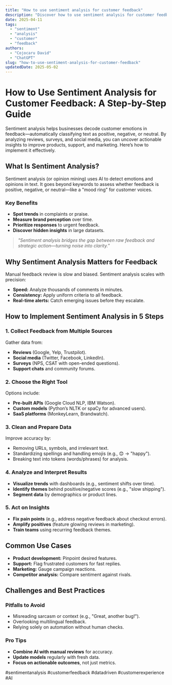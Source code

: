 ```yaml
---
title: "How to use sentiment analysis for customer feedback"
description: "Discover how to use sentiment analysis for customer feedback with this in-depth guide, providing actionable insights and practical tips to boost your knowledge and results."
date: 2025-04-11
tags:
  - "sentiment"
  - "analysis"
  - "customer"
  - "feedback"
authors:
  - "Cojocaru David"
  - "ChatGPT"
slug: "how-to-use-sentiment-analysis-for-customer-feedback"
updatedDate: 2025-05-02
---
```


# How to Use Sentiment Analysis for Customer Feedback: A Step-by-Step Guide  

Sentiment analysis helps businesses decode customer emotions in feedback—automatically classifying text as positive, negative, or neutral. By analyzing reviews, surveys, and social media, you can uncover actionable insights to improve products, support, and marketing. Here’s how to implement it effectively.  

## What Is Sentiment Analysis?  

Sentiment analysis (or opinion mining) uses AI to detect emotions and opinions in text. It goes beyond keywords to assess whether feedback is positive, negative, or neutral—like a "mood ring" for customer voices.  

### Key Benefits  
- **Spot trends** in complaints or praise.  
- **Measure brand perception** over time.  
- **Prioritize responses** to urgent feedback.  
- **Discover hidden insights** in large datasets.  

> _"Sentiment analysis bridges the gap between raw feedback and strategic action—turning noise into clarity."_  

## Why Sentiment Analysis Matters for Feedback  

Manual feedback review is slow and biased. Sentiment analysis scales with precision:  

- **Speed:** Analyze thousands of comments in minutes.  
- **Consistency:** Apply uniform criteria to all feedback.  
- **Real-time alerts:** Catch emerging issues before they escalate.  

## How to Implement Sentiment Analysis in 5 Steps  

### 1. Collect Feedback from Multiple Sources  
Gather data from:  
- **Reviews** (Google, Yelp, Trustpilot).  
- **Social media** (Twitter, Facebook, LinkedIn).  
- **Surveys** (NPS, CSAT with open-ended questions).  
- **Support chats** and community forums.  

### 2. Choose the Right Tool  
Options include:  
- **Pre-built APIs** (Google Cloud NLP, IBM Watson).  
- **Custom models** (Python’s NLTK or spaCy for advanced users).  
- **SaaS platforms** (MonkeyLearn, Brandwatch).  

### 3. Clean and Prepare Data  
Improve accuracy by:  
- Removing URLs, symbols, and irrelevant text.  
- Standardizing spellings and handling emojis (e.g., 😊 → "happy").  
- Breaking text into tokens (words/phrases) for analysis.  

### 4. Analyze and Interpret Results  
- **Visualize trends** with dashboards (e.g., sentiment shifts over time).  
- **Identify themes** behind positive/negative scores (e.g., "slow shipping").  
- **Segment data** by demographics or product lines.  

### 5. Act on Insights  
- **Fix pain points** (e.g., address negative feedback about checkout errors).  
- **Amplify positives** (feature glowing reviews in marketing).  
- **Train teams** using recurring feedback themes.  

## Common Use Cases  
- **Product development:** Pinpoint desired features.  
- **Support:** Flag frustrated customers for fast replies.  
- **Marketing:** Gauge campaign reactions.  
- **Competitor analysis:** Compare sentiment against rivals.  

## Challenges and Best Practices  

### Pitfalls to Avoid  
- Misreading sarcasm or context (e.g., "Great, another bug!").  
- Overlooking multilingual feedback.  
- Relying solely on automation without human checks.  

### Pro Tips  
- **Combine AI with manual reviews** for accuracy.  
- **Update models** regularly with fresh data.  
- **Focus on actionable outcomes**, not just metrics.  

#sentimentanalysis #customerfeedback #datadriven #customerexperience #AI